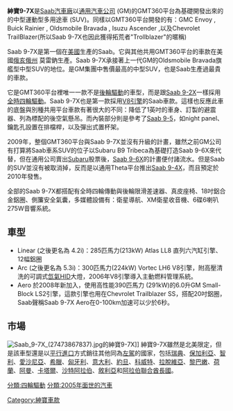 {{noteTA
|T = zh-hans:萨博9-7X; zh-tw:紳寶9-7X; zh-hk:紳寶9-7X;
|1 = zh-hans:萨博; zh-tw:紳寶; zh-hk:紳寶;}}
{{Infobox Automobile
|name=Saab 9-7X
|image=[[File:Saab_9-7X_--_01-07-2012.jpg|270px]]
|manufacturer=[[通用汽車|通用汽車]]
|parent_company=[[通用汽車|通用汽車]]
|production=2005-2009
|class=中尺寸 [[sport_utility_vehicle|SUV]]
|body_style=4門SUV
|platform=GMT360
|related=[[Buick_Rainier|Buick Rainier]]<br>[[Chevrolet_TrailBlazer|Chevrolet TrailBlazer]]<br>[[GMC_Envoy|GMC Envoy]]<br>[[Oldsmobile_Bravada|Oldsmobile Bravada]] (2002-04)<br>[[Isuzu_Ascender|Isuzu Ascender]]<br>[[Chevrolet_SSR|Chevrolet SSR]]
|successor=[[Saab_9-4X|Saab 9-4X]]
|layout=[[前置引擎|前置引擎]], [[四輪驅動|四輪驅動]]
|assembly={{USA}}[[俄亥俄州|俄亥俄州]]{{link-en|莫里恩|Moraine, Ohio}}
|engine=4.2 L ''GM Vortec engine#4200'' [[直列四缸|直列六汽缸]]<br>5.3 L ''GM Vortec engine#LH6'' [[V型引擎|V8引擎]]<br>6.0 L [[GM_LS_engine#LS2|LS2]] [[V型引擎|V8引擎]]
|wheelbase= 2870 mm
|length= 4907 mm
|width= 1918 mm
|height= 1740 mm)
|transmission=4速 [[自動變速器|自排變速箱]]
}}
'''紳寶9-7X'''是[[紳寶汽車|Saab汽車廠]]以[[通用汽車公司|通用汽車公司]] (GM)的GMT360平台為基礎開發出來的的中型運動型多用途車 (SUV)。同樣以GMT360平台開發的有：GMC Envoy , Buick Rainier , Oldsmobile Bravada , Isuzu Ascender ,以及Chevrolet TrailBlazer(所以Saab 9-7X也因此獲得拓荒者"Trollblazer"的暱稱)

Saab 9-7X是第一個在[[美國|美國]]生產的Saab。它與其他共用GMT360平台的車款在美國[[俄亥俄州|俄亥俄州]] 莫雷鈉生產。Saab 9-7X承接著上一代GM的Oldsmobile Bravada旗艦型中型SUV的地位。是GM集團中售價最高的中型SUV，也是Saab生產過最貴的車款。

它是GMT360平台裡唯一一款不是[[後輪驅動|後輪驅動]]的車型，而是跟[[Saab_9-2X|Saab 9-2X]]一樣採用[[四輪驅動|全時四輪驅動]]。Saab 9-7X也是第一款採用[[V型引擎|V8引擎]]的Saab車款。這樣也反應此車的底盤與別種共用平台車款有著很大的不同：降低了1英吋的車身、訂製的避震器、列為標配的後空氣懸吊。而內裝部分則是參考了[[Saab_9-5|Saab 9-5]]，如night panel、鑰匙孔設置在排檔桿，以及彈出式置杯架。

2009年，整個GMT360平台與Saab 9-7X並沒有升級的計畫，雖然之前GM公司有打算將Saab車系SUV的位子以Subaru B9 Tribeca為基礎打造Saab 9-6X來代替，但在通用公司賣出[[Subaru|Subaru]]股票後，[[Saab_9-6X|Saab 9-6X]]的計畫便付諸流水。但是Saab的SUV並沒有被取消掉，反而是以通用Theta平台推出[[Saab_9-4X|Saab 9-4X]]，而且預定於2010年發售。

全部的Saab 9-7X都搭配有全時四輪傳動與後輪限滑差速器、真皮座椅、18吋鋁合金鋁圈、側簾安全氣囊，多媒體設備有：衛星導航、XM衛星收音機、6碟6喇叭275W音響系統。

==車型==
* Linear (之後更名為 4.2i)：285匹馬力(213kW) Atlas LL8 直列六汽缸引擎、12幅鋁圈
* Arc (之後更名為 5.3i)：300匹馬力(224kW)  Vortec LH6 V8引擎，附高壓清洗的可調式[[氙氣|氙氣]]HID大燈，2006年V8引擎導入主動燃料管理系統。
* Aero 於2008年新加入，使用高性能390匹馬力 (291kW)的6.0升GM Small-Block LS2引擎，這款引擎也用在Chevrolet Trailblazer SS，搭配20吋鋁圈，Saab聲稱Saab 9-7X Aero在0-100km加速可以少於6秒。

==市場==
[[File:Saab_9-7X_(27473867837).jpg|thumb]]的紳寶9-7X]]
紳寶9-7X雖然是北美限定，但是該車型還是以[[平行進口|平行進口]]方式銷往其他同為[[左駕|左駕]]的國家，包括[[瑞典|瑞典]]、[[保加利亞|保加利亞]]、[[智利|智利]]、[[愛沙尼亞|愛沙尼亞]]、[[希臘|希臘]]、[[匈牙利|匈牙利]]、[[意大利|意大利]]、[[約旦|約旦]]、[[科威特|科威特]]、[[拉脫維亞|拉脫維亞]]、[[黎巴嫩|黎巴嫩]]、[[荷蘭|荷蘭]]、[[阿曼|阿曼]]、[[卡塔爾|卡塔爾]]、[[沙特阿拉伯|沙特阿拉伯]]、[[敘利亞|敘利亞]]和[[阿拉伯聯合酋長國|阿拉伯聯合酋長國]]。

[[Category:紳寶車款|Category:紳寶車款]]
[[分類:四輪驅動|分類:四輪驅動]]
[[分類:2005年面世的汽車|分類:2005年面世的汽車]]